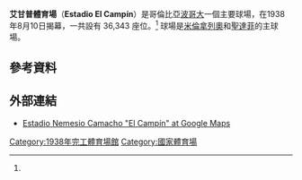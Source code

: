 {{noteTA
|G1=football
|G2=南美球会
|1=zh-hans:坎宾体育场;zh-hant:艾甘普體育場;
}}
{{Infobox venue
| name              = 艾甘普體育場
| nickname          = El Campín
| fullname          = 艾甘普體育場
| image             = [[File:El_campín_-_13_September_2011.jpg|250px]]
| location          = 哥倫比亞，[[波哥大|波哥大]]
| coordinates       = {{Coord|4|38|46|N|74|4|39|W|type:landmark|name=Estadio Nemesio Camacho|display=inline,title}}
| opened            = {{start date|1938|08|10|df=yes}}
| closed            = 
| renovated         = 2010–2011
| demolished        = 
| owner             = [[波哥大|波哥大]]
| operator          = 
| surface           = 草地
| cost              = $2,500 萬美元
| architect         = Federico Leder Müller
| dimensions        = {{convert|105|x|68|m|abbr=on}}
| tenants           = [[百萬富翁足球俱樂部|米倫拿列奧]] (1938–)<ref name="years">{{webarchive |url=https://web.archive.org/web/*/http://www.santafecorporaciondeportiva.com/default.asp?link=estadio&seccion=estadio&id=8 |date=* |title=Santa Fe Corporación Deportiva - Estadio Nemesio Camacho El Campín }}</ref><br>[[聖塔菲獨立|聖達菲]] (1952–)<ref name="years" />
| capacity          = 36,343<ref name="cap">{{Cite web |url=http://www.worldstadiums.com/south_america/countries/colombia.shtml |title=Archived copy |access-date=2017-11-30 |archive-url=https://web.archive.org/web/20100131030948/http://www.worldstadiums.com/south_america/countries/colombia.shtml |archive-date=2010-01-31 |url-status=dead }}</ref>
}}

'''艾甘普體育場'''（'''Estadio El Campín'''）是哥倫比亞[[波哥大|波哥大]]一個主要球場，在1938年8月10日揭幕，一共設有 36,343 座位。<ref name="cap" /> 球場是[[百萬富翁足球俱樂部|米倫拿列奧]]和[[聖塔菲獨立|聖達菲]]的主球場。

==參考資料==
{{reflist|33em}}

==外部連結==
{{Commons category|Estadio Nemesio Camacho El Campín}}
*[https://maps.google.com/maps?ie=UTF8&cid=5228825371849815340&q=Estadio+Nemesio+Camacho+%22el+Campin%22&iwloc=A&gl=CO&hl=es Estadio Nemesio Camacho "El Campín" at Google Maps]

[[Category:1938年完工體育場館|Category:1938年完工體育場館]]
[[Category:國家體育場|Category:國家體育場]]